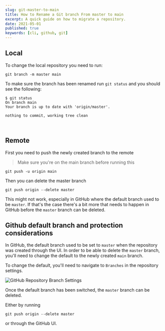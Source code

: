 ```yaml
---
slug: git-master-to-main
title: How to Rename a Git branch From master to main
excerpt: A quick guide on how to migrate a repository.
date: 2021-05-01
published: true
keywords: [cli, github, git]
---
```


## Local

To change the local repository you need to run:

```shell
git branch -m master main
```

To make sure the branch has been renamed run `git status` and you should see the
following:

```shell
$ git status
On branch main
Your branch is up to date with 'origin/master'.

nothing to commit, working tree clean
```

<br />

## Remote

First you need to push the newly created branch to the remote

> Make sure you're on the main branch before running this

```shell
git push -u origin main
```

Then you can delete the master branch

```shell
git push origin --delete master
```

This might not work, especially in GitHub where the default branch used to be
`master`. If that's the case there's a bit more that needs to happen in GitHub
before the `master` branch can be deleted.

## Github default branch and protection considerations

In GitHub, the default branch used to be set to `master` when the repository was
created through the UI. In order to be able to delete the `master` branch,
you'll need to change the default to the newly created `main` branch.

To change the default, you'll need to navigate to `Branches` in the repository
settings.

![GitHub Repository Branch Settings](./images/github-branch-settings.png)

Once the default branch has been switched, the `master` branch can be deleted.

Either by running

```shell
git push origin --delete master
```

or through the GitHub UI.
